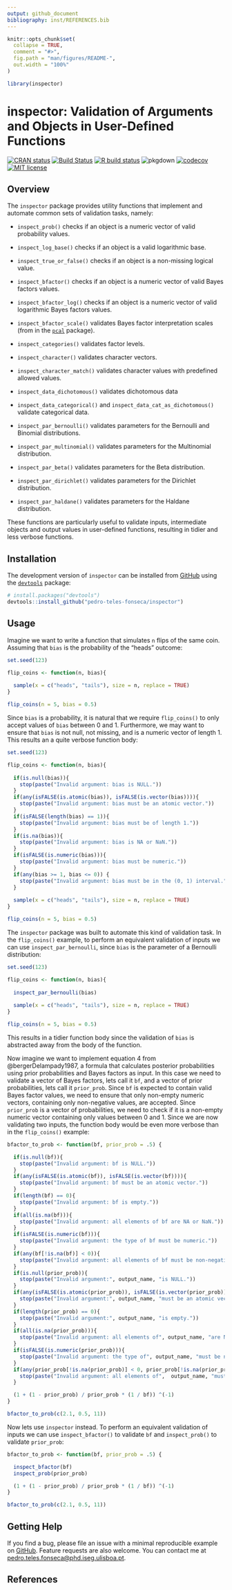 ```yaml
---
output: github_document
bibliography: inst/REFERENCES.bib
---
```


<!-- README.md is generated from README.Rmd. Please edit that file -->

```r
knitr::opts_chunk$set(
  collapse = TRUE,
  comment = "#>",
  fig.path = "man/figures/README-",
  out.width = "100%"
)

library(inspector)
```

# inspector: Validation of Arguments and Objects in User-Defined Functions

<!-- badges: start -->
[![CRAN
status](https://www.r-pkg.org/badges/version/pcal)](https://CRAN.R-project.org/package=inspector)
[![Build Status](https://travis-ci.com/pedro-teles-fonseca/inspector.svg?branch=master)](https://travis-ci.com/pedro-teles-fonseca/inspector)
[![R build status](https://github.com/pedro-teles-fonseca/inspector/workflows/R-CMD-check/badge.svg)](https://github.com/pedro-teles-fonseca/inspector/actions)
![pkgdown](https://github.com/pedro-teles-fonseca/inspector/workflows/pkgdown/badge.svg)
[![codecov](https://codecov.io/gh/pedro-teles-fonseca/inspector/branch/master/graph/badge.svg?branch=master&kill_cache=1)](https://codecov.io/gh/pedro-teles-fonseca/inspector)
[![MIT license](https://img.shields.io/badge/License-MIT-brightgreen.svg)](https://lbesson.mit-license.org/)
<!-- badges: end -->

## Overview

The `inspector` package provides utility functions that implement and automate common sets of validation tasks, namely:

  - `inspect_prob()` checks if an object is a numeric vector of valid probability values.
  
  - `inspect_log_base()` checks if an object is a valid logarithmic base.

  - `inspect_true_or_false()` checks if an object is a non-missing logical value. 

  - `inspect_bfactor()` checks if an object is a numeric vector of valid Bayes factors values.
  
  - `inspect_bfactor_log()` checks if an object is a numeric vector of valid logarithmic Bayes factors values. 
  
  - `inspect_bfactor_scale()` validates Bayes factor interpretation scales (from in the [`pcal`](https://pedro-teles-fonseca.github.io/pcal/) package).

  - `inspect_categories()` validates factor levels.
  
  - `inspect_character()` validates character vectors.
  
  - `inspect_character_match()` validates character values with predefined allowed values.
  
  - `inspect_data_dichotomous()` validates dichotomous data

  - `inspect_data_categorical()` and `inspect_data_cat_as_dichotomous()` validate categorical data.

  - `inspect_par_bernoulli()` validates parameters for the Bernoulli and Binomial distributions.
  
  - `inspect_par_multinomial()` validates parameters for the Multinomial distribution.
  
  - `inspect_par_beta()` validates parameters for the Beta distribution.

  - `inspect_par_dirichlet()` validates parameters for the Dirichlet distribution.

  - `inspect_par_haldane()` validates parameters for the Haldane distribution.
  
These functions are particularly useful to validate inputs, intermediate objects and output values in user-defined functions, resulting in tidier and less verbose functions.
  
## Installation

The development version of `inspector` can be installed from
[GitHub](https://github.com/) using the [`devtools`](https://github.com/r-lib/devtools) package:

```r
# install.packages("devtools")
devtools::install_github("pedro-teles-fonseca/inspector")
```

## Usage

Imagine we want to write a function that simulates `n` flips of the same coin. Assuming that `bias` is the probability of the "heads" outcome:

```r

set.seed(123)

flip_coins <- function(n, bias){ 
  
  sample(x = c("heads", "tails"), size = n, replace = TRUE)
}

flip_coins(n = 5, bias = 0.5)
```

Since `bias` is a probability, it is natural that we require `flip_coins()`
to only accept values of `bias` between 0 and 1. Furthermore, we may want to ensure that `bias` is not null, not missing, and is a numeric vector of length 1. This results an a quite verbose function body:

```r

set.seed(123)

flip_coins <- function(n, bias){
  
  if(is.null(bias)){
    stop(paste("Invalid argument: bias is NULL."))
  }
  if(any(isFALSE(is.atomic(bias)), isFALSE(is.vector(bias)))){
    stop(paste("Invalid argument: bias must be an atomic vector."))
  }
  if(isFALSE(length(bias) == 1)){
    stop(paste("Invalid argument: bias must be of length 1."))
  }
  if(is.na(bias)){
    stop(paste("Invalid argument: bias is NA or NaN."))
  }
  if(isFALSE(is.numeric(bias))){
    stop(paste("Invalid argument: bias must be numeric."))
  }
  if(any(bias >= 1, bias <= 0)) {
    stop(paste("Invalid argument: bias must be in the (0, 1) interval."))
  }
  
  sample(x = c("heads", "tails"), size = n, replace = TRUE)
}

flip_coins(n = 5, bias = 0.5)
```

The `inspector` package was built to automate this kind of validation task. In the `flip_coins()` example, to perform an equivalent validation of inputs we can use `inspect_par_bernoulli`, since `bias` is the parameter of a Bernoulli distribution:

```r

set.seed(123)

flip_coins <- function(n, bias){
  
  inspect_par_bernoulli(bias)
  
  sample(x = c("heads", "tails"), size = n, replace = TRUE)
}

flip_coins(n = 5, bias = 0.5)
```

This results in a tidier function body since the validation of `bias` is abstracted away from the body of the function.

Now imagine we want to implement equation 4 from @bergerDelampady1987, a formula that calculates posterior probabilities using prior probabilities and Bayes factors as input. In this case we need to validate a vector of Bayes factors, lets call it `bf`, and a vector of prior probabilities, lets call it `prior_prob`. Since `bf` is expected to contain valid Bayes factor values, we need to ensure that only non-empty numeric vectors, containing only non-negative values, are accepted. Since `prior_prob` is a vector of probabilities, we need to check if it is a non-empty numeric vector containing only values between 0 and 1. Since we are now validating two inputs, the function body would be even more verbose than in the `flip_coins()` example:

```r
bfactor_to_prob <- function(bf, prior_prob = .5) {

  if(is.null(bf)){
    stop(paste("Invalid argument: bf is NULL."))
  }
  if(any(isFALSE(is.atomic(bf)), isFALSE(is.vector(bf)))){
    stop(paste("Invalid argument: bf must be an atomic vector."))
  }
  if(length(bf) == 0){
    stop(paste("Invalid argument: bf is empty."))
  }
  if(all(is.na(bf))){
    stop(paste("Invalid argument: all elements of bf are NA or NaN."))
  }
  if(isFALSE(is.numeric(bf))){
    stop(paste("Invalid argument: the type of bf must be numeric."))
  }
  if(any(bf[!is.na(bf)] < 0)){
    stop(paste("Invalid argument: all elements of bf must be non-negative."))
  }
  if(is.null(prior_prob)){
    stop(paste("Invalid argument:", output_name, "is NULL."))
  }
  if(any(isFALSE(is.atomic(prior_prob)), isFALSE(is.vector(prior_prob)))){
    stop(paste("Invalid argument:", output_name, "must be an atomic vector."))
  }
  if(length(prior_prob) == 0){
    stop(paste("Invalid argument:", output_name, "is empty."))
  }
  if(all(is.na(prior_prob))){
    stop(paste("Invalid argument: all elements of", output_name, "are NA or NaN."))
  }
  if(isFALSE(is.numeric(prior_prob))){
    stop(paste("Invalid argument: the type of", output_name, "must be numeric."))
  }
  if(any(prior_prob[!is.na(prior_prob)] < 0, prior_prob[!is.na(prior_prob)] > 1)){
    stop(paste("Invalid argument: all elements of",  output_name, "must be in the [0, 1] interval."))
  }

  (1 + (1 - prior_prob) / prior_prob * (1 / bf)) ^(-1)
}

bfactor_to_prob(c(2.1, 0.5, 11))

```

Now lets use `inspector` instead. To perform an equivalent validation of inputs we can use `inspect_bfactor()` to validate `bf` and `inspect_prob()` to validate `prior_prob`:

```r
bfactor_to_prob <- function(bf, prior_prob = .5) {

  inspect_bfactor(bf)
  inspect_prob(prior_prob)

  (1 + (1 - prior_prob) / prior_prob * (1 / bf)) ^(-1)
}

bfactor_to_prob(c(2.1, 0.5, 11))
```


## Getting Help

If you find a bug, please file an issue with a minimal reproducible
example on [GitHub](https://github.com/pedro-teles-fonseca/inspector).
Feature requests are also welcome. You can contact me at
<pedro.teles.fonseca@phd.iseg.ulisboa.pt>.

## References
